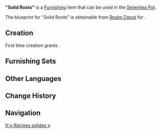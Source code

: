 {{Furnishing Infobox
|id             = 373219
|image          = Item Solid Roots.png
|category       = Landscape
|subcategory    = Terrace
|quality        = 3
|adeptal_energy = 60
|load           = 50
|reduced_load   = 50
|description    = A potted plant with a spacious container and a hardy, vibrant green plant as its main feature, found within the [[Flower-Feather Clan]]. It is said that due to the society's location atop the towering branches of [[Quahuacan Cliff]], the area is frequently swept by strong mountain winds. Only plants with well-developed and stable root systems can thrive in such an environment. For this reason, the people of the Flower-Feather Clan select larger pots to allow for ample root growth. This practice is also used by flying instructors as a metaphor, reminding students to build a strong foundation in their training, for only with solid roots can one soar through storms.
|blueprint      = Realm Depot
}}
'''"Solid Roots"''' is a [[Furnishing]] item that can be used in the [[Serenitea Pot]].

The blueprint for "Solid Roots" is obtainable from [[Realm Depot]] for {{Item|Realm Currency|30|x=160}}.

==Creation==
First time creation grants {{Item|Trust|24|x=60}}.
{{Recipe
|type = Creation
|time = 14h
|Iron Chunk = 4
|White Iron Chunk = 4
|sort = Iron Chunk;White Iron Chunk
}}

==Furnishing Sets==
{{Craft Usage}}

==Other Languages==
{{Other Languages
|en       = "Solid Roots"
|zhs      = 「扎实的根基」
|zhs_rm   = 
|zht      = 「紮實的根基」
|zht_rm   = 
|zh_tl    = 
|ja       = 「堅固な土台」
|ja_rm    = "Kengo-na Dodai"
|ja_tl    = "Solid Base"
|ko       = 「튼튼한 뿌리」
|ko_tl    = 
|es       = Base sólida
|es_tl    = Solid Base
|fr       = « Racines solides »
|fr_tl    = "Solid Roots"
|ru       = «Надёжные корни»
|ru_tl    = 
|th       = "รากฐานอันมั่นคง"
|th_rm    = 
|th_tl    = 
|vi       = Gốc Rễ Chắc Chắn
|vi_tl    = 
|de       = „Fest und verwurzelt“
|de_tl    = 
|id       = "Akar Kokoh"
|id_tl    = "Solid Roots"
|pt       = "Raízes Sólidas"
|pt_tl    = 
|tr       = "Sağlam Kökler"
|tr_tl    = 
|it       = Radici solide
|it_tl    = 
}}

==Change History==
{{Change History|5.2}}

==Navigation==
{{Furnishing Navbox|exterior}}

[[fr:« Racines solides »]]